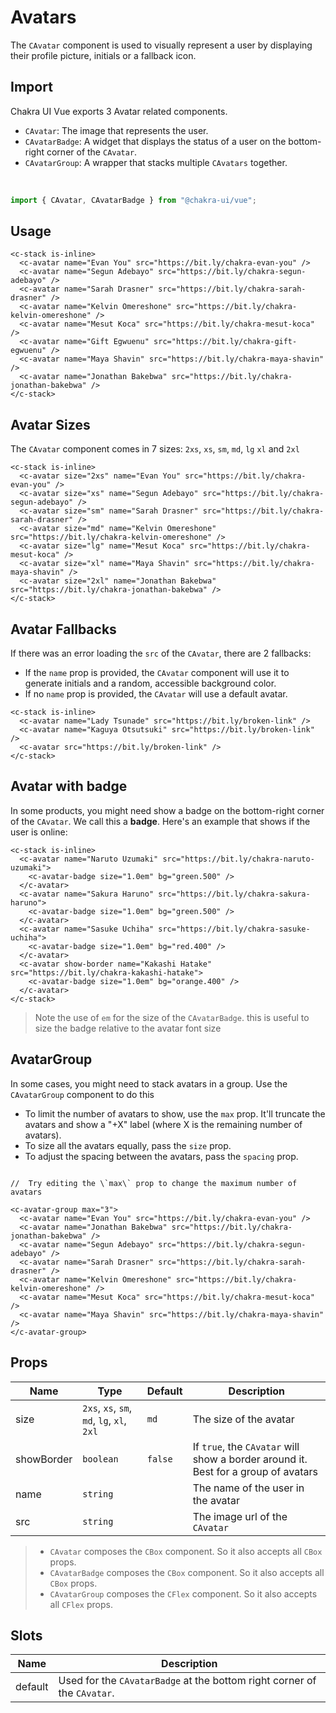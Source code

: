 
<SEO
  title="Avatars"
  description="The Avatar component is used to display a user's profile picture, initials or fallback icon."
/>

# Avatars

The `CAvatar` component is used to visually represent a user by displaying their profile picture, initials or a fallback icon.

<carbon-ad />

## Import

Chakra UI Vue exports 3 Avatar related components.

- `CAvatar`: The image that represents the user.
- `CAvatarBadge`: A widget that displays the status of a user on the bottom-right corner of the `CAvatar`.
- `CAvatarGroup`: A wrapper that stacks multiple `CAvatars` together.

<br />

```js
import { CAvatar, CAvatarBadge } from "@chakra-ui/vue";
```

## Usage

```vue live=true
<c-stack is-inline>
  <c-avatar name="Evan You" src="https://bit.ly/chakra-evan-you" />
  <c-avatar name="Segun Adebayo" src="https://bit.ly/chakra-segun-adebayo" />
  <c-avatar name="Sarah Drasner" src="https://bit.ly/chakra-sarah-drasner" />
  <c-avatar name="Kelvin Omereshone" src="https://bit.ly/chakra-kelvin-omereshone" />
  <c-avatar name="Mesut Koca" src="https://bit.ly/chakra-mesut-koca" />
  <c-avatar name="Gift Egwuenu" src="https://bit.ly/chakra-gift-egwuenu" />
  <c-avatar name="Maya Shavin" src="https://bit.ly/chakra-maya-shavin" />
  <c-avatar name="Jonathan Bakebwa" src="https://bit.ly/chakra-jonathan-bakebwa" />
</c-stack>
```

## Avatar Sizes

The `CAvatar` component comes in 7 sizes: `2xs`, `xs`, `sm`, `md`, `lg` `xl` and `2xl` 

```vue live=true
<c-stack is-inline>
  <c-avatar size="2xs" name="Evan You" src="https://bit.ly/chakra-evan-you" />
  <c-avatar size="xs" name="Segun Adebayo" src="https://bit.ly/chakra-segun-adebayo" />
  <c-avatar size="sm" name="Sarah Drasner" src="https://bit.ly/chakra-sarah-drasner" />
  <c-avatar size="md" name="Kelvin Omereshone" src="https://bit.ly/chakra-kelvin-omereshone" />
  <c-avatar size="lg" name="Mesut Koca" src="https://bit.ly/chakra-mesut-koca" />
  <c-avatar size="xl" name="Maya Shavin" src="https://bit.ly/chakra-maya-shavin" />
  <c-avatar size="2xl" name="Jonathan Bakebwa" src="https://bit.ly/chakra-jonathan-bakebwa" />
</c-stack>
```

## Avatar Fallbacks

If there was an error loading the `src` of the `CAvatar`, there are 2 fallbacks:

- If the `name` prop is provided, the `CAvatar` component will use it to generate
 initials and a random, accessible background color.
- If no `name` prop is provided, the `CAvatar` will use a default avatar.

```vue live=true
<c-stack is-inline>
  <c-avatar name="Lady Tsunade" src="https://bit.ly/broken-link" />
  <c-avatar name="Kaguya Otsutsuki" src="https://bit.ly/broken-link" />
  <c-avatar src="https://bit.ly/broken-link" />
</c-stack>
```


## Avatar with badge

In some products, you might need show a badge on the bottom-right corner of the `CAvatar`.
We call this a **badge**. Here's an example that shows if the user is online:

```vue live=true
<c-stack is-inline>
  <c-avatar name="Naruto Uzumaki" src="https://bit.ly/chakra-naruto-uzumaki">
    <c-avatar-badge size="1.0em" bg="green.500" />
  </c-avatar>
  <c-avatar name="Sakura Haruno" src="https://bit.ly/chakra-sakura-haruno">
    <c-avatar-badge size="1.0em" bg="green.500" />
  </c-avatar>
  <c-avatar name="Sasuke Uchiha" src="https://bit.ly/chakra-sasuke-uchiha">
    <c-avatar-badge size="1.0em" bg="red.400" />
  </c-avatar>
  <c-avatar show-border name="Kakashi Hatake" src="https://bit.ly/chakra-kakashi-hatake">
    <c-avatar-badge size="1.0em" bg="orange.400" />
  </c-avatar>
</c-stack>
```

> Note the use of `em` for the size of the `CAvatarBadge`. this is useful to size
> the badge relative to the avatar font size

## AvatarGroup

In some cases, you might need to stack avatars in a group. Use the `CAvatarGroup`
component to do this

- To limit the number of avatars to show, use the `max` prop. It'll truncate the
  avatars and show a "+X" label (where X is the remaining number of avatars).
- To size all the avatars equally, pass the `size` prop.
- To adjust the spacing between the avatars, pass the `spacing` prop.


```vue live=true

//  Try editing the \`max\` prop to change the maximum number of avatars

<c-avatar-group max="3">
  <c-avatar name="Evan You" src="https://bit.ly/chakra-evan-you" />
  <c-avatar name="Jonathan Bakebwa" src="https://bit.ly/chakra-jonathan-bakebwa" />
  <c-avatar name="Segun Adebayo" src="https://bit.ly/chakra-segun-adebayo" />
  <c-avatar name="Sarah Drasner" src="https://bit.ly/chakra-sarah-drasner" />
  <c-avatar name="Kelvin Omereshone" src="https://bit.ly/chakra-kelvin-omereshone" />
  <c-avatar name="Mesut Koca" src="https://bit.ly/chakra-mesut-koca" />
  <c-avatar name="Maya Shavin" src="https://bit.ly/chakra-maya-shavin" />
</c-avatar-group>
```

## Props

| Name       | Type                                       | Default | Description                                                                       |
| ---------- | ------------------------------------------ | ------- | --------------------------------------------------------------------------------- |
| size       | `2xs`, `xs`, `sm`, `md`, `lg`, `xl`, `2xl`  | `md`    | The size of the avatar                                                            |
| showBorder | `boolean`                                  | `false` | If `true`, the `CAvatar` will show a border around it. Best for a group of avatars |
| name       | `string`                                   |         | The name of the user in the avatar                                                |
| src        | `string`                                   |         | The image url of the `CAvatar`                                                     |

> - `CAvatar` composes the `CBox` component. So it also accepts
> all `CBox` props.
> - `CAvatarBadge` composes the `CBox` component. So it also accepts
> all `CBox` props.
> - `CAvatarGroup` composes the `CFlex` component. So it also accepts
> all `CFlex` props.

## Slots
| Name       | Description                                                                       |
| ---------- | --------------------------------------------------------------------------------- |
| default    | Used for the `CAvatarBadge` at the bottom right corner of the `CAvatar`.          |
